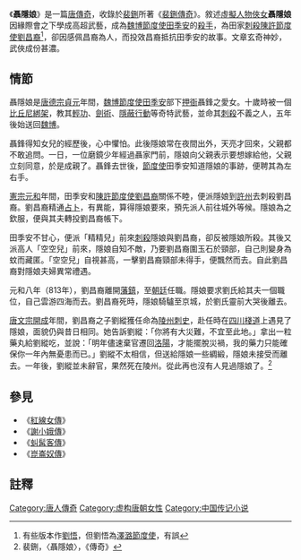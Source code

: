 {{About|一篇中國古代小說}}

《'''聶隱娘'''》是一篇[[唐傳奇|唐傳奇]]，收錄於[[裴鉶|裴鉶]]所著《[[裴鉶傳奇|裴鉶傳奇]]》。敘述[[虛擬人物|虛擬人物]][[俠女|俠女]]'''聶隱娘'''因緣際會之下學成高超武藝，成為[[魏博節度使|魏博節度使]][[田季安|田季安]]的[[殺手|殺手]]，為田家[[刺殺|刺殺]][[陳許節度使|陳許節度使]][[劉昌裔|劉昌裔]]<ref>有些版本作[[劉悟|劉悟]]，但劉悟為[[澤潞節度使|澤潞節度使]]，有誤</ref>，卻因感佩昌裔為人，而投效昌裔抵抗田季安的故事。文章玄奇神妙，武俠成份甚濃。

==情節==
聶隱娘是[[唐德宗|唐德宗]][[貞元_(唐朝)|貞元]]年間，[[魏博節度使|魏博節度使]][[田季安|田季安]]部下[[牙門將|押衙]]聶鋒之愛女。十歲時被一個[[比丘尼|比丘尼]][[綁架|綁架]]，教其[[輕功|輕功]]、[[劍術|劍術]]、[[隱蔽行動|隱蔽行動]]等奇特武藝，並命其[[刺殺|刺殺]]不義之人，五年後始送回[[魏博|魏博]]。

聶鋒得知女兒的經歷後，心中懼怕。此後隱娘常在夜間出外，天亮才回來，父親都不敢追問。一日，一位磨鏡少年經過聶家門前，隱娘向父親表示要想嫁給他，父親立刻同意，於是成親了。聶鋒去世後，[[節度使|節度使]]田季安知道隱娘的事跡，便聘其為左右手。

[[憲宗|憲宗]][[元和_(唐朝)|元和]]年間，田季安和[[陳許節度使|陳許節度使]][[劉昌裔|劉昌裔]]關係不睦，便派隱娘到[[許州|許州]]去刺殺劉昌裔。劉昌裔精通[[占卜|占卜]]，有異能，算得隱娘要來，預先派人前往城外等候。隱娘為之欽服，便與其夫轉投劉昌裔帳下。

田季安不甘心，便派「精精兒」前來[[刺殺|刺殺]]隱娘與劉昌裔，卻反被隱娘所殺。其後又派高人「空空兒」前來，隱娘自知不敵，乃要劉昌裔圍玉石於頸部，自己則變身為蚊而藏匿。「空空兒」自視甚高，一擊劉昌裔頸部未得手，便飄然而去。自此劉昌裔對隱娘夫婦異常禮遇。

元和八年（813年），劉昌裔離開[[藩鎮|藩鎮]]，至[[朝廷|朝廷]]任職。隱娘要求劉氏給其夫一個職位，自己雲游四海而去。劉昌裔死時，隱娘騎驢至京城，於劉氏靈前大哭後離去。

[[唐文宗|唐文宗]][[開成|開成]]年間，劉昌裔之子劉縱獲任命為[[陵州|陵州]][[刺史|刺史]]，赴任時在[[四川|四川]][[棧道|棧道]]上遇見了隱娘，面貌仍與昔日相同。她告訴劉縱：「你將有大災難，不宜至此地。」拿出一粒藥丸給劉縱吃，並說：「明年儘速棄官遷回[[洛陽|洛陽]]，才能擺脫災禍，我的藥力只能確保你一年內無憂患而已。」劉縱不太相信，但送給隱娘一些綢緞，隱娘未接受而離去。一年後，劉縱並未辭官，果然死在陵州。從此再也沒有人見過隱娘了。<ref>裴鉶，〈聶隱娘〉，《傳奇》</ref>

==參見==
{{wikisource|太平廣記/卷第194|太平廣記·聶隱娘}}
*《[[紅線女傳|紅線女傳]]》
*《[[謝小娥傳|謝小娥傳]]》
*《[[虯髯客傳|虯髯客傳]]》
*《[[崑崙奴傳|崑崙奴傳]]》

==註釋==
{{reflist}}

[[Category:唐人傳奇|Category:唐人傳奇]]
[[Category:虚构唐朝女性|Category:虚构唐朝女性]]
[[Category:中国传记小说|Category:中国传记小说]]
